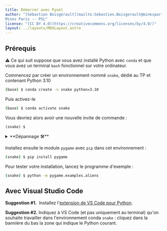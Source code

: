 ```yaml
---
title: Démarrer avec Pyxel
author: "[Sébastien Boisgérault](mailto:Sebastien.Boisgerault@minesparis.psl.eu), 
Mines Paris -- PSL"
license: "[CC BY 4.0](https://creativecommons.org/licenses/by/4.0/)"
layout: ../layouts/MDXLayout.astro
---
```



## Prérequis

⚠️ Ce qui suit suppose que vous avez installé Python avec `conda`
et que vous avez un terminal `bash` fonctionnel sur votre ordinateur.

Commencez par créer un environnement nommé `snake`, dédié au TP et
contenant Python 3.10

```bash
(base) $ conda create -n snake python=3.10
```

Puis activez-le

```bash
(base) $ conda activate snake
```

Vous devriez alors avoir une nouvelle invite de commande :

```
(snake) $
```

<details>
<summary>
**Dépannage 🛠️** 
</summary>

---

Si vous ne voyez pas l'invite de commande `(snake) $` alors

1. exécutez la commande

   ```bash
   $ conda init bash
   ```

   puis

2. créez un nouveau terminal.

---

</details>

Installez ensuite le module `pygame` avec `pip` dans cet environnement :

```bash
(snake) $ pip install pygame
```

Pour tester votre installation, lancez le programme d'exemple :

```bash
(snake) $ python -m pygame.examples.aliens
```

## Avec Visual Studio Code

**Suggestion #1.**  Installez l'[extension de VS Code pour Python](https://marketplace.visualstudio.com/items?itemName=ms-python.python).

**Suggestion #2.** Indiquez à VS Code (et pas uniquement au terminal)
qu'on souhaite travailler dans l'environnement conda `snake` :
cliquez dans la bannière du bas la zone qui indique le Python courant.
